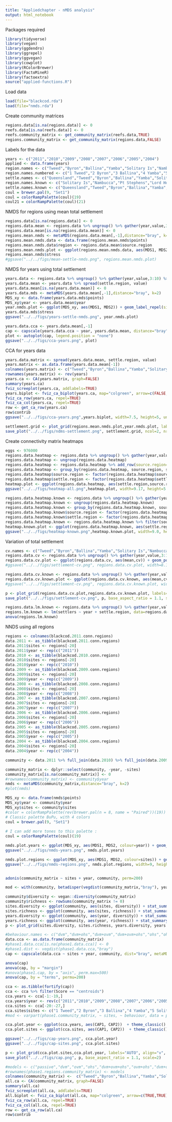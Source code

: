 ```yaml
---
title: "Appliedchapter - nMDS analysis"
output: html_notebook
---
```


Packages required
```r
library(tidyverse)
library(vegan)
library(ggdendro)
library(ggrepel)
library(ggvegan)
library(cowplot)
library(RColorBrewer)
library(FactoMineR)
library(factoextra)
source("applied-functions.R")
```

Load data
```r
load(file="blackcod.rda")
load(file="nmds.rda")
```

Create community matrices
```r
regions.data[is.na(regions.data)] <- 0
reefs.data[is.na(reefs.data)] <- 0
reefs.community_matrix <- get_community_matrix(reefs.data,TRUE)
regions.community_matrix <- get_community_matrix(regions.data,FALSE)
```

Labels for the data
```r
years <- c("2011","2010","2009","2008","2007","2006","2005","2004")
applied <- data.frame(years)
region.names <- c("Tweed","Byron","Ballina","Yamba","Solitary Is","Nambucca","Pt Macquarie","Crowdy Bay","Pt Stephens","Newcastle","Sydney","Wollongong","Jervis Bay","Ulladulla","Batemans Bay","Merimbula","Eden","Lord Howe Is","EM Reefs")
region.names.numbered <- c("1 Tweed","2 Byron","3 Ballina","4 Yamba","5 Solitary Is","6 Nambucca","7 Pt Macquarie","8 Crowdy Bay","9 Pt Stephens","10 Newcastle","11 Sydney","12 Wollongong","13 Jervis Bay","14 Ulladulla","15 Batemans Bay","16 Merimbula","17 Eden","18 Lord Howe Is","19 EM Reefs")
settle.names <- c("Queensland","Tweed","Byron","Ballina","Yamba","Solitary Is","Nambucca","Pt Macquarie","Crowdy Bay","Pt Stephens","Newcastle","Sydney","Wollongong","Jervis Bay","Ulladulla","Batemans Bay","Merimbula","Eden","Victoria","Lord Howe Is","EM Reefs", "Norfolk Is", "New Zealand")
region.names.known <- c("Solitary Is","Nambucca","Pt Stephens","Lord Howe Is","E&M Reefs")
settle.names.known <- c("Queensland","Tweed","Byron","Ballina","Yamba","Solitary Is","Nambucca","Pt Macquarie","Crowdy Bay","Pt Stephens","Newcastle","Sydney","Wollongong","Jervis Bay","Ulladulla","Batemans Bay","Merimbula","Eden","Lord Howe Is","EM Reefs")
coul = brewer.pal(9, "Set1") 
coul = colorRampPalette(coul)(19)
coul21 = colorRampPalette(coul)(21)
``` 

NMDS for regions using mean total settlement
```r

regions.data[is.na(regions.data)] <- 0
regions.data.mean <- regions.data %>% ungroup() %>% gather(year,value,3:10) %>% group_by(source.region, settle.region) %>% summarise(settlers = mean(value)) %>% spread(settle.region, settlers)
regions.data.mean[is.na(regions.data.mean)] <- 0
regions.mean.nmds <- metaMDS(regions.data.mean[,-1],distance="bray", k=2)
regions.mean.nmds.data <- data.frame(regions.mean.nmds$points)
regions.mean.nmds.data$region <- regions.data.mean$source.region
regions.mean.nmds.plot <- ggplot(regions.mean.nmds.data, aes(MDS1, MDS2)) + geom_label_repel(size=3, label=region.names.numbered) + theme_classic() + theme(legend.position = "none") + geom_point(size=3)
regions.mean.nmds$stress
#ggsave("../../figs/mean-settle-nmds.png", regions.mean.nmds.plot)
```

NMDS for years using total settlement
```r
years.data <- regions.data %>% ungroup() %>% gather(year,value,3:10) %>% group_by(year, settle.region) %>% summarise(value = sum(value)) 
years.data.mean <- years.data %>% spread(settle.region, value)
years.data.mean[is.na(years.data.mean)] <- 0
years.data.mds <- metaMDS(years.data.mean[,-1],distance="bray", k=2)
MDS_xy <- data.frame(years.data.mds$points)
MDS_xy$year <- years.data.mean$year
year.nmds.plot <- ggplot(MDS_xy, aes(MDS1, MDS2)) + geom_label_repel(size=3, label=rev(years)) + theme_classic() + theme(legend.position = "none") + geom_point(size=3)
years.data.mds$stress
ggsave("../../figs/years-settle-nmds.png", year.nmds.plot)

years.data.cca <- years.data.mean[,-1]
cap <- capscale(years.data.cca ~ year, years.data.mean, distance="bray", metaMDSdist=TRUE, sqrt.dist=TRUE)
plot <- autoplot(cap, legend.position = "none")
ggsave("../../figs/cca-years.png", plot)
```

CCA for years data
```r
years.data.matrix <- spread(years.data.mean, settle.region, value)
years.matrix <- as.data.frame(years.data.mean[-1])
colnames(years.matrix) <- c("Tweed","Byron","Ballina","Yamba","Solitary Is","Nambucca","Pt Macquarie","Crowdy Bay","Pt Stephens","Newcastle","Sydney","Wollongong","Jervis Bay","Ulladulla","Batemans Bay","Merimbula","Eden","Lord Howe Is","EM Reefs","Queensland","Victoria")
rownames(years.matrix) <- rev(years)
years.ca <- CA(years.matrix, graph=FALSE)
summary(years.ca)
fviz_screeplot(years.ca, addlabels=TRUE)
years.biplot <- fviz_ca_biplot(years.ca, map="colgreen", arrow=c(FALSE,TRUE), repel=TRUE, title = "") + theme_classic()
fviz_ca_row(years.ca, repel=TRUE)
fviz_ca_col(years.ca, repel=TRUE)
row <- get_ca_row(years.ca)
row$contrib
ggsave("../../figs/cca-years.png",years.biplot, width=7.5, height=5, units=c("in"))
```

```r
settlement.grid <- plot_grid(regions.mean.nmds.plot,year.nmds.plot, labels="AUTO", align ="h", ncol=2, nrow=1)
save_plot("../../figs/ndms-settlement.png", settlement.grid, ncol=2, nrow=1)
```

Create connectivity matrix heatmaps
```r
eggs <- 976000
regions.data.heatmap <- regions.data %>% ungroup() %>% gather(year,value,3:10) %>% group_by(source.region, settle.region) %>% summarise(settlers = mean(value)/eggs)
regions.data.heatmap <- ungroup(regions.data.heatmap)
regions.data.heatmap <- regions.data.heatmap %>% add_row(source.region="NSW19",settle.region="NFI",settlers=0) %>% add_row( source.region="NSW19",settle.region="NZ",settlers=0)
regions.data.heatmap <- group_by(regions.data.heatmap, source.region, settle.region)
regions.data.heatmap$source.region <- factor(regions.data.heatmap$source.region,levels=rev(c("NSW01","NSW02","NSW03","NSW04","NSW05","NSW06","NSW07","NSW08","NSW09","NSW10","NSW11","NSW12","NSW13","NSW14","NSW15","NSW16","NSW17","NSW18","NSW19")))
regions.data.heatmap$settle.region <- factor(regions.data.heatmap$settle.region, levels=c("QLD","NSW01","NSW02","NSW03","NSW04","NSW05","NSW06","NSW07","NSW08","NSW09","NSW10","NSW11","NSW12","NSW13","NSW14","NSW15","NSW16","NSW17","VIC","NSW18","NSW19","NFI","NZ"))
heatmap.plot <- ggplot(regions.data.heatmap, aes(settle.region,source.region)) + geom_tile(aes(fill=sqrt(sqrt(settlers))), colour="white") + scale_fill_gradient(low="white", high="steelblue",name="Proportion settled\n(4th root)") + theme(legend.position = "right", axis.text.x = element_text(angle=330, hjust=0)) + scale_y_discrete(labels=rev(region.names)) + scale_x_discrete(labels=settle.names) +labs(y="Source region",x="Settlement region")
ggsave("../../figs/heatmap-all.png",heatmap.plot, width=9.17, height=5.43, units=c("in"))

regions.data.heatmap.known <- regions.data %>% ungroup() %>% gather(year,value,3:10) %>% group_by(source.region, settle.region) %>% summarise(settlers = mean(value)/eggs)
regions.data.heatmap.known <- ungroup(regions.data.heatmap.known)
regions.data.heatmap.known <- group_by(regions.data.heatmap.known, source.region, settle.region)
regions.data.heatmap.known$source.region <- factor(regions.data.heatmap.known$source.region, levels=rev(c("NSW01","NSW02","NSW03","NSW04","NSW05","NSW06","NSW07","NSW08","NSW09","NSW10","NSW11","NSW12","NSW13","NSW14","NSW15","NSW16","NSW17","NSW18","NSW19")))
regions.data.heatmap.known$settle.region <- factor(regions.data.heatmap.known$settle.region, levels=c("QLD","NSW01","NSW02","NSW03","NSW04","NSW05","NSW06","NSW07","NSW08","NSW09","NSW10","NSW11","NSW12","NSW13","NSW14","NSW15","NSW16","NSW17","VIC","NSW18","NSW19"))
regions.data.heatmap.known <- regions.data.heatmap.known %>% filter(source.region=="NSW05" | source.region=="NSW06" | source.region=="NSW09" | source.region=="NSW18" | source.region=="NSW19")
heatmap.known.plot <- ggplot(regions.data.heatmap.known, aes(settle.region,source.region)) + geom_tile(aes(fill=sqrt(sqrt(settlers))), colour="white") + scale_fill_gradient(low="white", high="steelblue",name="Proportion settled\n(4th root)") + theme(legend.position = "right", axis.text.x = element_text(angle=330, hjust=0)) + scale_y_discrete(labels=rev(region.names.known)) + scale_x_discrete(labels=settle.names.known) +labs(y="Source region",x="Settlement region")
ggsave("../../figs/heatmap-known.png",heatmap.known.plot, width=9.0, height=2.5, units=c("in"))
```

Variation of total settlement
```r
cv.names <- c("Tweed","Byron","Ballina","Yamba","Solitary Is","Nambucca","Pt Macquarie","Crowdy Bay","Pt Stephens","Newcastle","Sydney","Wollongong","Jervis Bay","Ulladulla","Batemans Bay","Merimbula","Eden","Lord Howe Is","EM Reefs","Queensland","Victoria")
regions.data.cv <- regions.data %>% ungroup() %>% gather(year,value,3:10) %>% mutate(value=value/eggs)  %>% group_by(settle.region, year) %>% summarise(settlers = sum(value)) %>% summarise(mean = mean(settlers), cv = (sd(settlers)/mean(settlers))*100)
regions.data.cv.plot <- ggplot(regions.data.cv, aes(mean,cv)) + geom_point() + geom_text_repel(size=4, label=cv.names) + theme(legend.position = "none") + labs(x="", y="Coefficient of variation (%)") + xlim(0, 0.016)
#ggsave("../../figs/settlement-cv.png", regions.data.cv.plot, width=8.17, height=7.43, unit=c("in"))

regions.data.cv.known <- regions.data %>% ungroup() %>% gather(year,value,3:10) %>% filter(source.region=="NSW05" | source.region=="NSW06" | source.region=="NSW09" | source.region=="NSW18" | source.region=="NSW19") %>% mutate(value=value/eggs) %>% group_by(settle.region, year) %>% summarise(settlers = sum(value)) %>% summarise(mean = mean(settlers), cv = (sd(settlers)/mean(settlers))*100)
regions.data.cv.known.plot <- ggplot(regions.data.cv.known, aes(mean,cv)) + geom_point() + geom_text_repel(size=4, label=cv.names[-21]) + theme(legend.position = "none") + labs(x="Mean annual larval settlement (Pr)", y="Coefficient of variation (%)") + xlim(0, 0.016)
#ggsave("../../figs/settlement-cv.png", regions.data.cv.known.plot, width=8.17, height=7.43, unit=c("in"))

p <- plot_grid(regions.data.cv.plot,regions.data.cv.known.plot, labels="AUTO", align="v", nrow=2)
save_plot("../../figs/settlement-cv.png", p, base_aspect_ratio = 1.1, scale=2)

regions.data.lm.known <- regions.data %>% ungroup() %>% gather(year,value,3:10) %>% filter(source.region=="NSW05" | source.region=="NSW06" | source.region=="NSW09" | source.region=="NSW18" | source.region=="NSW19") %>% mutate(value=value/eggs) %>% group_by(settle.region, year) %>% summarise(settlers = sum(value))
regions.lm.known <- lm(settlers ~ year + settle.region, data=regions.data.lm.known)
anova(regions.lm.known)
```

NNDS using all regions
```r
regions <- colnames(blackcod.2011.conn.regions)
data.2011 <- as_tibble(blackcod.2011.conn.regions)
data.2011$sites <- regions[-20]
data.2011$year <- rep(c("2011"))
data.2010 <- as_tibble(blackcod.2010.conn.regions)
data.2010$sites <- regions[-20]
data.2010$year <- rep(c("2010"))
data.2009 <- as_tibble(blackcod.2009.conn.regions)
data.2009$sites <- regions[-20]
data.2009$year <- rep(c("2009"))
data.2008 <- as_tibble(blackcod.2008.conn.regions)
data.2008$sites <- regions[-20]
data.2008$year <- rep(c("2008"))
data.2007 <- as_tibble(blackcod.2007.conn.regions)
data.2007$sites <- regions[-20]
data.2007$year <- rep(c("2007"))
data.2006 <- as_tibble(blackcod.2006.conn.regions)
data.2006$sites <- regions[-20]
data.2006$year <- rep(c("2006"))
data.2005 <- as_tibble(blackcod.2005.conn.regions)
data.2005$sites <- regions[-20]
data.2005$year <- rep(c("2005"))
data.2004 <- as_tibble(blackcod.2004.conn.regions)
data.2004$sites <- regions[-20]
data.2004$year <- rep(c("2004"))

community <- data.2011 %>% full_join(data.2010) %>% full_join(data.2009) %>% full_join(data.2008) %>% full_join(data.2007) %>% full_join(data.2006) %>% full_join(data.2005) %>% full_join(data.2004)

community_matrix <- dplyr::select(community, -year, -sites)
community_matrix[is.na(community_matrix)] <- 0
#rownames(community_matrix) <- community$year
nmds <- metaMDS(community_matrix,distance="bray", k=2)
#plot(nmds)

MDS_xy <- data.frame(nmds$points)
MDS_xy$year <- community$year
MDS_xy$sites <- community$sites
#color = colorRampPalette(rev(brewer.pal(n = 8, name = "Paired"))(19))
# Classic palette BuPu, with 4 colors
coul = brewer.pal(9, "Set1") 
 
# I can add more tones to this palette :
coul = colorRampPalette(coul)(19)

nmds.plot.years <- ggplot(MDS_xy, aes(MDS1, MDS2, colour=year)) + geom_point(size=4) + theme_bw() + theme(legend.position = "right")   + scale_colour_brewer(name="", palette="Paired")
ggsave("../../figs/nmds-years.png", nmds.plot.years)

nmds.plot.regions <- ggplot(MDS_xy, aes(MDS1, MDS2, colour=sites)) + geom_point(size=2) + theme_classic() + theme(legend.position = "right")   + scale_colour_manual(values = coul, labels=region.names.numbered, name="Source \nregion") + stat_ellipse(type="norm")
ggsave("../../figs/nmds-regions.png", nmds.plot.regions, width=9, height=6, units=c("in"))


adonis(community_matrix ~ sites + year, community, perm=200)

mod <- with(community, betadisper(vegdist(community_matrix,"bray"), year))

```

```r
community$diversity <- vegan::diversity(community_matrix)
community$richness <- rowSums(community_matrix != 0)
sites.diversity <- ggplot(community, aes(sites, diversity)) + stat_summary(fun.data = min.mean.sd.max, geom = "boxplot") + coord_flip() + theme_classic()
sites.richness <- ggplot(community, aes(sites, richness)) + stat_summary(fun.data = min.mean.sd.max, geom = "boxplot") + coord_flip() + theme_classic()
years.diversity <- ggplot(community, aes(year, diversity)) + stat_summary(fun.data = min.mean.sd.max, geom = "boxplot") + coord_flip() + theme_classic()
years.richness <- ggplot(community, aes(year, richness)) + stat_summary(fun.data = min.mean.sd.max, geom = "boxplot") + coord_flip() + theme_classic()
p <- plot_grid(sites.diversity, sites.richness, years.diversity, years.richness)

```

```r
#behaviour.names <- c("dvm","dvm+ohs","dvm+ovm","dvm+ovm+ohs","ohs","ohs-surface","ovm","ovm+ohs","passive","passive-surface")
data.cca <- as.data.frame(community_matrix)
#phase1.data.cca[is.na(phase1.data.cca)] <- 0
#phase1.dist <- vegdist(phase1.data.cca,"bray")
cap <- capscale(data.cca ~ sites + year, community, dist="bray", metaMDS=TRUE, sqrt.dist = TRUE)

anova(cap)
anova(cap, by = "margin")
#anova(phase1.cap, by = "axis", perm.max=500)
anova(cap, by = "terms", permu=200)

cca <- as.tibble(fortify(cap)) 
cca <- cca %>% filter(Score == "centroids")
cca.years <- cca[-1:-19,]
cca.years$year <- rev(c("2011","2010","2009","2008","2007","2006","2005","2004"))
cca.sites <- cca[-20:-27,]
cca.sites$sites <- c("1 Tweed","2 Byron","3 Ballina","4 Yamba","5 Solitary Is","6 Nambucca","7 Pt Macquarie","8 Crowdy Bay","9 Pt Stephens","10 Newcastle","11 Sydney","12 Wollongong","13 Jervis Bay","14 Ulladulla","15 Batemans Bay","16 Merimbula","17 Eden","18 Lord Howe Is","19 EM Reefs")
#mod <- varpart(phase1.community_matrix, ~ sites, ~ behaviour, data = phase1.community)

cca.plot.year <- ggplot(cca.years, aes(CAP1, CAP2))  + theme_classic() + geom_text_repel(aes(label=year)) + geom_point()
cca.plot.sites <- ggplot(cca.sites, aes(CAP1, CAP2))  + theme_classic() + geom_text_repel(aes(label=sites)) + geom_point()

ggsave("../../figs/cap-years.png", cca.plot.year)
ggsave("../../figs/cap-sites.png", cca.plot.sites)

p <- plot_grid(cca.plot.sites,cca.plot.year, labels="AUTO", align="v", nrow=2)
save_plot("../../figs/cap.png", p, base_aspect_ratio = 1.1, scale=2)

```

```r
#models <- c("passive","dvm","ovm","ohs","dvm+ovm+ohs","ovm+ohs","dvm+ovm","dvm+ohs")
#rownames(phase1.regions.community_matrix) <- models
colnames(community_matrix) <-  c("Tweed","Byron","Ballina","Yamba","Solitary Is","Nambucca","Pt Macquarie","Crowdy Bay","Pt Stephens","Newcastle","Sydney","Wollongong","Jervis Bay","Ulladulla","Batemans Bay","Merimbula","Eden", "Lord Howe Is","EM Reefs","Victoria","Queensland")
all.ca <- CA(community_matrix, graph=FALSE)
summary(all.ca)
fviz_screeplot(all.ca, addlabels=TRUE)
all.biplot <- fviz_ca_biplot(all.ca, map="colgreen", arrow=c(TRUE,TRUE), repel=TRUE, title = "") + theme_classic()
fviz_ca_row(all.ca, repel=TRUE)
fviz_ca_col(all.ca, repel=TRUE)
row <- get_ca_row(all.ca)
row$contrib
```

